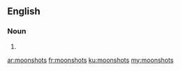 {{also|moon shots}}
==English==

===Noun===
{{head|en|noun plural form}}

# {{plural of|moonshot|lang=en}}

[[ar:moonshots]]
[[fr:moonshots]]
[[ku:moonshots]]
[[my:moonshots]]